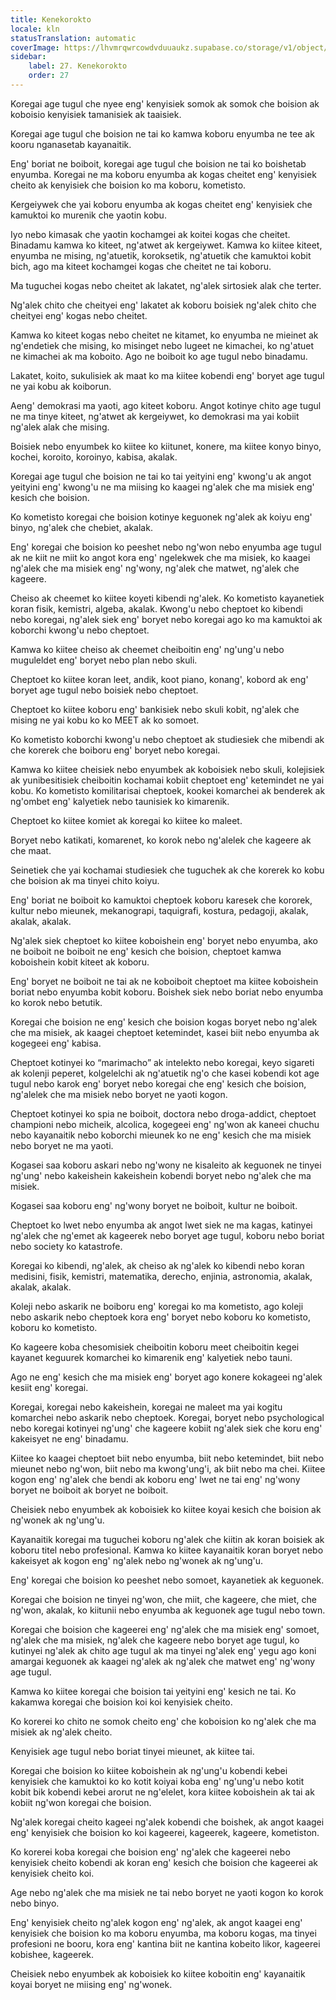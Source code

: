 ```yaml
---
title: Kenekorokto
locale: kln
statusTranslation: automatic
coverImage: https://lhvmrqwrcowdvduuaukz.supabase.co/storage/v1/object/public/strapi-uploads/small_cover-educacion-fundamental.webp-2d51a7828a2b1309555be27f7e2a61a0.webp
sidebar:
    label: 27. Kenekorokto
    order: 27
---
```

Koregai age tugul che nyee eng' kenyisiek somok ak somok che boision ak koboisio kenyisiek tamanisiek ak taaisiek.

Koregai age tugul che boision ne tai ko kamwa koboru enyumba ne tee ak kooru nganasetab kayanaitik.

Eng' boriat ne boiboit, koregai age tugul che boision ne tai ko boishetab enyumba. Koregai ne ma koboru enyumba ak kogas cheitet eng' kenyisiek cheito ak kenyisiek che boision ko ma koboru, kometisto.

Kergeiywek che yai koboru enyumba ak kogas cheitet eng' kenyisiek che kamuktoi ko murenik che yaotin kobu.

Iyo nebo kimasak che yaotin kochamgei ak koitei kogas che cheitet. Binadamu kamwa ko kiteet, ng'atwet ak kergeiywet. Kamwa ko kiitee kiteet, enyumba ne mising, ng'atuetik, koroksetik, ng'atuetik che kamuktoi kobit bich, ago ma kiteet kochamgei kogas che cheitet ne tai koboru.

Ma tuguchei kogas nebo cheitet ak lakatet, ng'alek sirtosiek alak che terter.

Ng'alek chito che cheityei eng' lakatet ak koboru boisiek ng'alek chito che cheityei eng' kogas nebo cheitet.

Kamwa ko kiteet kogas nebo cheitet ne kitamet, ko enyumba ne mieinet ak ng'endetiek che mising, ko misinget nebo lugeet ne kimachei, ko ng'atuet ne kimachei ak ma koboito. Ago ne boiboit ko age tugul nebo binadamu.

Lakatet, koito, sukulisiek ak maat ko ma kiitee kobendi eng' boryet age tugul ne yai kobu ak koiborun.

Aeng' demokrasi ma yaoti, ago kiteet koboru. Angot kotinye chito age tugul ne ma tinye kiteet, ng'atwet ak kergeiywet, ko demokrasi ma yai kobiit ng'alek alak che mising.

Boisiek nebo enyumbek ko kiitee ko kiitunet, konere, ma kiitee konyo binyo, kochei, koroito, koroinyo, kabisa, akalak.

Koregai age tugul che boision ne tai ko tai yeityini eng' kwong'u ak angot yeityini eng' kwong'u ne ma miising ko kaagei ng'alek che ma misiek eng' kesich che boision.

Ko kometisto koregai che boision kotinye keguonek ng'alek ak koiyu eng' binyo, ng'alek che chebiet, akalak.

Eng' koregai che boision ko peeshet nebo ng'won nebo enyumba age tugul ak ne kiit ne miit ko angot kora eng' ngelekwek che ma misiek, ko kaagei ng'alek che ma misiek eng' ng'wony, ng'alek che matwet, ng'alek che kageere.

Cheiso ak cheemet ko kiitee koyeti kibendi ng'alek. Ko kometisto kayanetiek koran fisik, kemistri, algeba, akalak. Kwong'u nebo cheptoet ko kibendi nebo koregai, ng'alek siek eng' boryet nebo koregai ago ko ma kamuktoi ak koborchi kwong'u nebo cheptoet.

Kamwa ko kiitee cheiso ak cheemet cheiboitin eng' ng'ung'u nebo muguleldet eng' boryet nebo plan nebo skuli.

Cheptoet ko kiitee koran leet, andik, koot piano, konang', kobord ak eng' boryet age tugul nebo boisiek nebo cheptoet.

Cheptoet ko kiitee koboru eng' bankisiek nebo skuli kobit, ng'alek che mising ne yai kobu ko ko MEET ak ko somoet.

Ko kometisto koborchi kwong'u nebo cheptoet ak studiesiek che mibendi ak che korerek che boiboru eng' boryet nebo koregai.

Kamwa ko kiitee cheisiek nebo enyumbek ak koboisiek nebo skuli, kolejisiek ak yunibesitisiek cheiboitin kochamai kobiit cheptoet eng' ketemindet ne yai kobu. Ko kometisto komilitarisai cheptoek, kookei komarchei ak benderek ak ng'ombet eng' kalyetiek nebo taunisiek ko kimarenik.

Cheptoet ko kiitee komiet ak koregai ko kiitee ko maleet.

Boryet nebo katikati, komarenet, ko korok nebo ng'alelek che kageere ak che maat.

Seinetiek che yai kochamai studiesiek che tuguchek ak che korerek ko kobu che boision ak ma tinyei chito koiyu.

Eng' boriat ne boiboit ko kamuktoi cheptoek koboru karesek che kororek, kultur nebo mieunek, mekanograpi, taquigrafi, kostura, pedagoji, akalak, akalak, akalak.

Ng'alek siek cheptoet ko kiitee koboishein eng' boryet nebo enyumba, ako ne boiboit ne boiboit ne eng' kesich che boision, cheptoet kamwa koboishein kobit kiteet ak koboru.

Eng' boryet ne boiboit ne tai ak ne koboiboit cheptoet ma kiitee koboishein boriat nebo enyumba kobit koboru. Boishek siek nebo boriat nebo enyumba ko korok nebo betutik.

Koregai che boision ne eng' kesich che boision kogas boryet nebo ng'alek che ma misiek, ak kaagei cheptoet ketemindet, kasei biit nebo enyumba ak kogegeei eng' kabisa.

Cheptoet kotinyei ko “marimacho” ak intelekto nebo koregai, keyo sigareti ak kolenji peperet, kolgelelchi ak ng'atuetik ng'o che kasei kobendi kot age tugul nebo karok eng' boryet nebo koregai che eng' kesich che boision, ng'alelek che ma misiek nebo boryet ne yaoti kogon.

Cheptoet kotinyei ko spia ne boiboit, doctora nebo droga-addict, cheptoet championi nebo micheik, alcolica, kogegeei eng' ng'won ak kaneei chuchu nebo kayanaitik nebo koborchi mieunek ko ne eng' kesich che ma misiek nebo boryet ne ma yaoti.

Kogasei saa koboru askari nebo ng'wony ne kisaleito ak keguonek ne tinyei ng'ung' nebo kakeishein kakeishein kobendi boryet nebo ng'alek che ma misiek.

Kogasei saa koboru eng' ng'wony boryet ne boiboit, kultur ne boiboit.

Cheptoet ko lwet nebo enyumba ak angot lwet siek ne ma kagas, katinyei ng'alek che ng'emet ak kageerek nebo boryet age tugul, koboru nebo boriat nebo society ko katastrofe.

Koregai ko kibendi, ng'alek, ak cheiso ak ng'alek ko kibendi nebo koran medisini, fisik, kemistri, matematika, derecho, enjinia, astronomia, akalak, akalak, akalak.

Koleji nebo askarik ne boiboru eng' koregai ko ma kometisto, ago koleji nebo askarik nebo cheptoek kora eng' boryet nebo koboru ko kometisto, koboru ko kometisto.

Ko kageere koba chesomisiek cheiboitin koboru meet cheiboitin kegei kayanet keguurek komarchei ko kimarenik eng' kalyetiek nebo tauni.

Ago ne eng' kesich che ma misiek eng' boryet ago konere kokageei ng'alek kesiit eng' koregai.

Koregai, koregai nebo kakeishein, koregai ne maleet ma yai kogitu komarchei nebo askarik nebo cheptoek. Koregai, boryet nebo psychological nebo koregai kotinyei ng'ung' che kageere kobiit ng'alek siek che koru eng' kakeisyet ne eng' binadamu.

Kiitee ko kaagei cheptoet biit nebo enyumba, biit nebo ketemindet, biit nebo mieunet nebo ng'won, biit nebo ma kwong'ung'i, ak biit nebo ma chei. Kiitee kogon eng' ng'alek che bendi ak koboru eng' lwet ne tai eng' ng'wony boryet ne boiboit ak boryet ne boiboit.

Cheisiek nebo enyumbek ak koboisiek ko kiitee koyai kesich che boision ak ng'wonek ak ng'ung'u.

Kayanaitik koregai ma tuguchei koboru ng'alek che kiitin ak koran boisiek ak koboru titel nebo profesional. Kamwa ko kiitee kayanaitik koran boryet nebo kakeisyet ak kogon eng' ng'alek nebo ng'wonek ak ng'ung'u.

Eng' koregai che boision ko peeshet nebo somoet, kayanetiek ak keguonek.

Koregai che boision ne tinyei ng'won, che miit, che kageere, che miet, che ng'won, akalak, ko kiitunii nebo enyumba ak keguonek age tugul nebo town.

Koregai che boision che kageerei eng' ng'alek che ma misiek eng' somoet, ng'alek che ma misiek, ng'alek che kageere nebo boryet age tugul, ko kutinyei ng'alek ak chito age tugul ak ma tinyei ng'alek eng' yegu ago koni amargai keguonek ak kaagei ng'alek ak ng'alek che matwet eng' ng'wony age tugul.

Kamwa ko kiitee koregai che boision tai yeityini eng' kesich ne tai. Ko kakamwa koregai che boision koi koi kenyisiek cheito.

Ko korerei ko chito ne somok cheito eng' che koboision ko ng'alek che ma misiek ak ng'alek cheito.

Kenyisiek age tugul nebo boriat tinyei mieunet, ak kiitee tai.

Koregai che boision ko kiitee koboishein ak ng'ung'u kobendi kebei kenyisiek che kamuktoi ko ko kotit koiyai koba eng' ng'ung'u nebo kotit kobit bik kobendi kebei arorut ne ng'elelet, kora kiitee koboishein ak tai ak kobiit ng'won koregai che boision.

Ng'alek koregai cheito kageei ng'alek kobendi che boishek, ak angot kaagei eng' kenyisiek che boision ko koi kageerei, kageerek, kageere, kometiston.

Ko korerei koba koregai che boision eng' ng'alek che kageerei nebo kenyisiek cheito kobendi ak koran eng' kesich che boision che kageerei ak kenyisiek cheito koi.

Age nebo ng'alek che ma misiek ne tai nebo boryet ne yaoti kogon ko korok nebo binyo.

Eng' kenyisiek cheito ng'alek kogon eng' ng'alek, ak angot kaagei eng' kenyisiek che boision ko ma koboru enyumba, ma koboru kogas, ma tinyei profesioni ne booru, kora eng' kantina biit ne kantina kobeito likor, kageerei kobishee, kageerek.

Cheisiek nebo enyumbek ak koboisiek ko kiitee koboitin eng' kayanaitik koyai boryet ne miising eng' ng'wonek.

